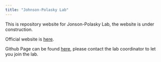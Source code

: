 ```yaml
---
title: "Johnson-Polasky Lab"
---
```


This is repository website for Jonson-Polasky Lab, the website is under construction. 

Official website is [here](https://johnsonpolaskylab.umn.edu).

Github Page can be found [here](https://github.com/Johnson-Polasky-Lab), please contact the lab coordinator to let you join the lab. 
